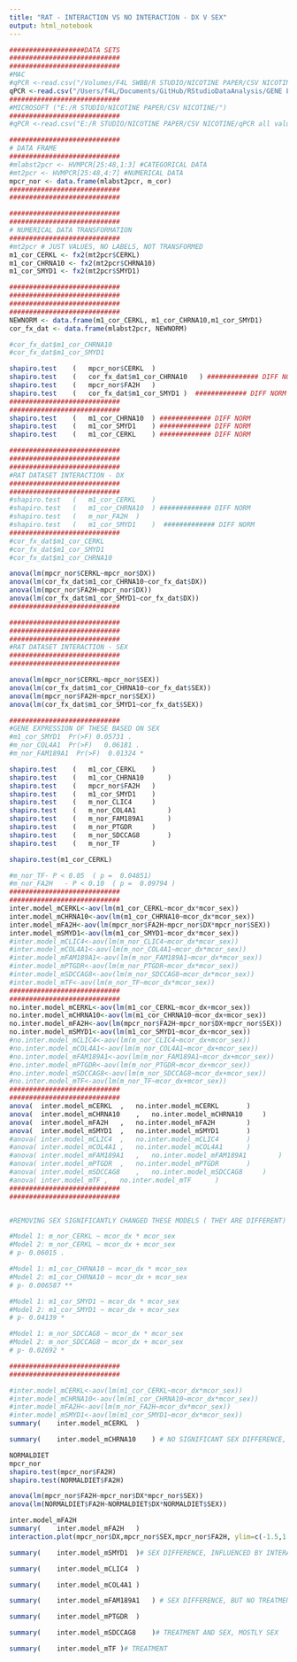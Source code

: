 ```yaml
---
title: "RAT - INTERACTION VS NO INTERACTION - DX V SEX"
output: html_notebook
---
```

```r
###################DATA SETS
############################
############################
#MAC
#qPCR <-read.csv("/Volumes/F4L SWBB/R STUDIO/NICOTINE PAPER/CSV NICOTINE/qPCR all values - qPCR.csv")
qPCR <-read.csv("/Users/f4L/Documents/GitHub/RStudioDataAnalysis/GENE EXPRESSION NICOTINE DATA ANALYSIS/qPCR all values - qPCR.csv")
############################
#MICROSOFT ("E:/R STUDIO/NICOTINE PAPER/CSV NICOTINE/")
############################
#qPCR <-read.csv("E:/R STUDIO/NICOTINE PAPER/CSV NICOTINE/qPCR all values - qPCR.csv")
```

```r
############################
# DATA FRAME 
############################
#mlabst2pcr <- HVMPCR[25:48,1:3] #CATEGORICAL DATA
#mt2pcr <- HVMPCR[25:48,4:7] #NUMERICAL DATA
mpcr_nor <- data.frame(mlabst2pcr, m_cor)
############################
############################

############################
############################
# NUMERICAL DATA TRANSFORMATION
############################
#mt2pcr # JUST VALUES, NO LABELS, NOT TRANSFORMED
m1_cor_CERKL <- fx2(mt2pcr$CERKL)
m1_cor_CHRNA10 <- fx2(mt2pcr$CHRNA10)
m1_cor_SMYD1 <- fx2(mt2pcr$SMYD1)

############################
############################
############################
############################
NEWNORM <- data.frame(m1_cor_CERKL, m1_cor_CHRNA10,m1_cor_SMYD1)
cor_fx_dat <- data.frame(mlabst2pcr, NEWNORM)

#cor_fx_dat$m1_cor_CHRNA10
#cor_fx_dat$m1_cor_SMYD1

```


```r

shapiro.test	(	mpcr_nor$CERKL	) 
shapiro.test	(	cor_fx_dat$m1_cor_CHRNA10	) ############# DIFF NORM
shapiro.test	(	mpcr_nor$FA2H	)
shapiro.test	(	cor_fx_dat$m1_cor_SMYD1	)  ############# DIFF NORM
############################
############################
shapiro.test	(	m1_cor_CHRNA10	) ############# DIFF NORM
shapiro.test	(	m1_cor_SMYD1	) ############# DIFF NORM
shapiro.test	(	m1_cor_CERKL	) ############# DIFF NORM


```


```r
############################
############################
############################
#RAT DATASET INTERACTION - DX
############################
############################
#shapiro.test	(	m1_cor_CERKL	) 
#shapiro.test	(	m1_cor_CHRNA10	) ############# DIFF NORM
#shapiro.test	(	m_nor_FA2H	)
#shapiro.test	(	m1_cor_SMYD1	)  ############# DIFF NORM
############################
#cor_fx_dat$m1_cor_CERKL
#cor_fx_dat$m1_cor_SMYD1
#cor_fx_dat$m1_cor_CHRNA10

anova(lm(mpcr_nor$CERKL~mpcr_nor$DX))
anova(lm(cor_fx_dat$m1_cor_CHRNA10~cor_fx_dat$DX))
anova(lm(mpcr_nor$FA2H~mpcr_nor$DX))
anova(lm(cor_fx_dat$m1_cor_SMYD1~cor_fx_dat$DX))
############################


```


```r
############################
############################
############################
#RAT DATASET INTERACTION - SEX 
############################
############################

anova(lm(mpcr_nor$CERKL~mpcr_nor$SEX))
anova(lm(cor_fx_dat$m1_cor_CHRNA10~cor_fx_dat$SEX))
anova(lm(mpcr_nor$FA2H~mpcr_nor$SEX))
anova(lm(cor_fx_dat$m1_cor_SMYD1~cor_fx_dat$SEX))

############################
#GENE EXPRESSION OF THESE BASED ON SEX 
#m1_cor_SMYD1  Pr(>F) 0.05731 .
#m_nor_COL4A1  Pr(>F)   0.06181 .
#m_nor_FAM189A1  Pr(>F)  0.01324 *
```


```r
shapiro.test	(	m1_cor_CERKL 	)
shapiro.test	(	m1_cor_CHRNA10   	)
shapiro.test	(	mpcr_nor$FA2H  	)
shapiro.test	(	m1_cor_SMYD1 	)
shapiro.test	(	m_nor_CLIC4 	)
shapiro.test	(	m_nor_COL4A1    	)
shapiro.test	(	m_nor_FAM189A1  	)
shapiro.test	(	m_nor_PTGDR 	)
shapiro.test	(	m_nor_SDCCAG8   	)
shapiro.test	(	m_nor_TF    	)
```


```r
shapiro.test(m1_cor_CERKL)
```


```r
#m_nor_TF- P < 0.05  ( p =  0.04851)
#m_nor_FA2H   - P < 0.10  ( p =  0.09794 )
############################
############################
inter.model_mCERKL<-aov(lm(m1_cor_CERKL~mcor_dx*mcor_sex))
inter.model_mCHRNA10<-aov(lm(m1_cor_CHRNA10~mcor_dx*mcor_sex))
inter.model_mFA2H<-aov(lm(mpcr_nor$FA2H~mpcr_nor$DX*mpcr_nor$SEX))
inter.model_mSMYD1<-aov(lm(m1_cor_SMYD1~mcor_dx*mcor_sex))
#inter.model_mCLIC4<-aov(lm(m_nor_CLIC4~mcor_dx*mcor_sex))
#inter.model_mCOL4A1<-aov(lm(m_nor_COL4A1~mcor_dx*mcor_sex))
#inter.model_mFAM189A1<-aov(lm(m_nor_FAM189A1~mcor_dx*mcor_sex))
#inter.model_mPTGDR<-aov(lm(m_nor_PTGDR~mcor_dx*mcor_sex))
#inter.model_mSDCCAG8<-aov(lm(m_nor_SDCCAG8~mcor_dx*mcor_sex))
#inter.model_mTF<-aov(lm(m_nor_TF~mcor_dx*mcor_sex))
############################
############################
no.inter.model_mCERKL<-aov(lm(m1_cor_CERKL~mcor_dx+mcor_sex))
no.inter.model_mCHRNA10<-aov(lm(m1_cor_CHRNA10~mcor_dx+mcor_sex))
no.inter.model_mFA2H<-aov(lm(mpcr_nor$FA2H~mpcr_nor$DX+mpcr_nor$SEX))
no.inter.model_mSMYD1<-aov(lm(m1_cor_SMYD1~mcor_dx+mcor_sex))
#no.inter.model_mCLIC4<-aov(lm(m_nor_CLIC4~mcor_dx+mcor_sex))
#no.inter.model_mCOL4A1<-aov(lm(m_nor_COL4A1~mcor_dx+mcor_sex))
#no.inter.model_mFAM189A1<-aov(lm(m_nor_FAM189A1~mcor_dx+mcor_sex))
#no.inter.model_mPTGDR<-aov(lm(m_nor_PTGDR~mcor_dx+mcor_sex))
#no.inter.model_mSDCCAG8<-aov(lm(m_nor_SDCCAG8~mcor_dx+mcor_sex))
#no.inter.model_mTF<-aov(lm(m_nor_TF~mcor_dx+mcor_sex))
############################
############################
anova(	inter.model_mCERKL	,	no.inter.model_mCERKL		)
anova(	inter.model_mCHRNA10	,	no.inter.model_mCHRNA10		)
anova(	inter.model_mFA2H	,	no.inter.model_mFA2H		)
anova(	inter.model_mSMYD1	,	no.inter.model_mSMYD1		)
#anova(	inter.model_mCLIC4	,	no.inter.model_mCLIC4		)
#anova(	inter.model_mCOL4A1	,	no.inter.model_mCOL4A1		)
#anova(	inter.model_mFAM189A1	,	no.inter.model_mFAM189A1		)
#anova(	inter.model_mPTGDR	,	no.inter.model_mPTGDR		)
#anova(	inter.model_mSDCCAG8	,	no.inter.model_mSDCCAG8		)
#anova(	inter.model_mTF	,	no.inter.model_mTF		)
############################
############################


#REMOVING SEX SIGNIFICANTLY CHANGED THESE MODELS ( THEY ARE DIFFERENT)

#Model 1: m_nor_CERKL ~ mcor_dx * mcor_sex
#Model 2: m_nor_CERKL ~ mcor_dx + mcor_sex
# p- 0.06015 .

#Model 1: m1_cor_CHRNA10 ~ mcor_dx * mcor_sex
#Model 2: m1_cor_CHRNA10 ~ mcor_dx + mcor_sex
# p- 0.006587 **

#Model 1: m1_cor_SMYD1 ~ mcor_dx * mcor_sex
#Model 2: m1_cor_SMYD1 ~ mcor_dx + mcor_sex
# p- 0.04139 *

#Model 1: m_nor_SDCCAG8 ~ mcor_dx * mcor_sex
#Model 2: m_nor_SDCCAG8 ~ mcor_dx + mcor_sex
# p- 0.02692 *

############################
############################
```


```r
#inter.model_mCERKL<-aov(lm(m1_cor_CERKL~mcor_dx*mcor_sex))
#inter.model_mCHRNA10<-aov(lm(m1_cor_CHRNA10~mcor_dx*mcor_sex))
#inter.model_mFA2H<-aov(lm(m_nor_FA2H~mcor_dx*mcor_sex))
#inter.model_mSMYD1<-aov(lm(m1_cor_SMYD1~mcor_dx*mcor_sex))
summary(	inter.model_mCERKL	)
```


```r
summary(	inter.model_mCHRNA10	) # NO SIGNIFICANT SEX DIFFERENCE, NO SIGNIFICANT EFFECT ON TREATMENT ALONE.HIGHLY SIGNIFICANT INFLUENCE ON GENE EXPRESSION WITH INTERACTION BETWEEN SEX AND TREATMENT.
```


```r
NORMALDIET
mpcr_nor
shapiro.test(mpcr_nor$FA2H)
shapiro.test(NORMALDIET$FA2H)
```


```r
anova(lm(mpcr_nor$FA2H~mpcr_nor$DX*mpcr_nor$SEX))
anova(lm(NORMALDIET$FA2H~NORMALDIET$DX*NORMALDIET$SEX))
```


```r
inter.model_mFA2H
summary(	inter.model_mFA2H	)
interaction.plot(mpcr_nor$DX,mpcr_nor$SEX,mpcr_nor$FA2H, ylim=c(-1.5,1.5))
```


```r
summary(	inter.model_mSMYD1	)# SEX DIFFERENCE, INFLUENCED BY INTERACTION WITH TREATMENT. NO SIGNIFICANT EFFECT ON TREATMENT ALONE.
```


```r
summary(	inter.model_mCLIC4	)
```


```r
summary(	inter.model_mCOL4A1	)
```


```r
summary(	inter.model_mFAM189A1	) # SEX DIFFERENCE, BUT NO TREATMENT DIFFERENCES
```


```r
summary(	inter.model_mPTGDR	)
```


```r
summary(	inter.model_mSDCCAG8	)# TREATMENT AND SEX, MOSTLY SEX
```


```r
summary(	inter.model_mTF	)# TREATMENT
```
